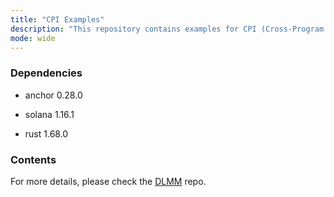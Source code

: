 ```yaml
---
title: "CPI Examples"
description: "This repository contains examples for CPI (Cross-Program Invocation) to swap using [DLMM](https://github.com/meteoraAg/dlmm-sdk) programs."
mode: wide
---
```


<Card title="https://github.com/MeteoraAg/cpi-examples" href="https://github.com/MeteoraAg/cpi-examples" icon="github" iconType="solid" horizontal/>

### Dependencies

* anchor 0.28.0

* solana 1.16.1

* rust 1.68.0

### Contents

<CardGroup cols={2}>
<Card title="CPI to DLMM swap example" href="https://github.com/MeteoraAg/cpi-examples/blob/main/programs/cpi-example/src/instructions/dlmm_swap.rs" icon="angle-right" iconType="solid" horizontal/>
<Card title="DLMM CPI test" href="https://github.com/MeteoraAg/cpi-examples/blob/main/programs/cpi-example/tests/dlmm_swap.rs" icon="angle-right" iconType="solid" horizontal/>
</CardGroup>

For more details, please check the [DLMM](https://github.com/meteoraAg/dlmm-sdk) repo.
